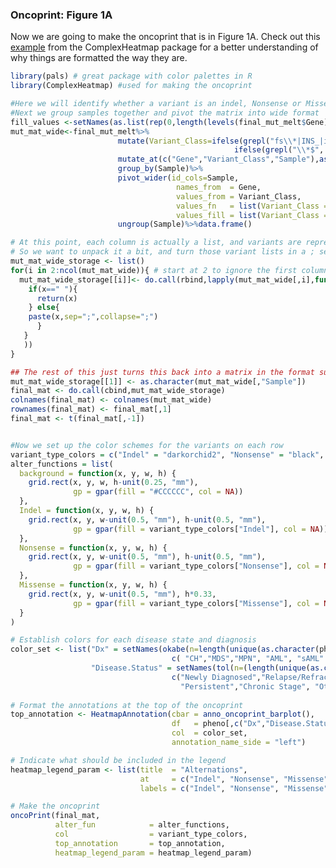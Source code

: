 ### Oncoprint: Figure 1A
Now we are going to make the oncoprint that is in Figure 1A.  Check out this [example](https://jokergoo.github.io/ComplexHeatmap-reference/book/oncoprint.html) from the ComplexHeatmap package for a better understanding of why things are formatted the way they are.
```r
library(pals) # great package with color palettes in R
library(ComplexHeatmap) #used for making the oncoprint

#Here we will identify whether a variant is an indel, Nonsense or Missense mutation
#Next we group samples together and pivot the matrix into wide format
fill_values <-setNames(as.list(rep(0,length(levels(final_mut_melt$Gene)))),levels(final_mut_melt$Gene))
mut_mat_wide<-final_mut_melt%>%
                        mutate(Variant_Class=ifelse(grepl("fs\\*|INS_|ins|ext|del",.$Mutation),"Indel",
                                                  ifelse(grepl("\\*$",.$Mutation),"Nonsense","Missense")))%>%
                        mutate_at(c("Gene","Variant_Class","Sample"),as.character())%>%
                        group_by(Sample)%>%
                        pivot_wider(id_cols=Sample, 
                                     names_from  = Gene, 
                                     values_from = Variant_Class,
                                     values_fn   = list(Variant_Class =list),
                                     values_fill = list(Variant_Class = " ")) %>%
                        ungroup(Sample)%>%data.frame()

# At this point, each column is actually a list, and variants are represnted as a list within a list. 
# So we want to unpack it a bit, and turn those variant lists in a ; separated vector
mut_mat_wide_storage <- list()
for(i in 2:ncol(mut_mat_wide)){ # start at 2 to ignore the first column of sample names
  mut_mat_wide_storage[[i]]<- do.call(rbind,lapply(mut_mat_wide[,i],function(x){
    if(x==" "){
      return(x)
    } else{
    paste(x,sep=";",collapse=";")
      }
   }
   ))
}

## The rest of this just turns this back into a matrix in the format suggested by ComplexHeatmap
mut_mat_wide_storage[[1]] <- as.character(mut_mat_wide[,"Sample"])
final_mat <- do.call(cbind,mut_mat_wide_storage)
colnames(final_mat) <- colnames(mut_mat_wide)
rownames(final_mat) <- final_mat[,1]
final_mat <- t(final_mat[,-1])


#Now we set up the color schemes for the variants on each row
variant_type_colors = c("Indel" = "darkorchid2", "Nonsense" = "black", "Missense" = "darkgreen")
alter_functions = list(
  background = function(x, y, w, h) {
    grid.rect(x, y, w, h-unit(0.25, "mm"), 
              gp = gpar(fill = "#CCCCCC", col = NA))
  },
  Indel = function(x, y, w, h) {
    grid.rect(x, y, w-unit(0.5, "mm"), h-unit(0.5, "mm"), 
              gp = gpar(fill = variant_type_colors["Indel"], col = NA))
  },
  Nonsense = function(x, y, w, h) {
    grid.rect(x, y, w-unit(0.5, "mm"), h-unit(0.5, "mm"), 
              gp = gpar(fill = variant_type_colors["Nonsense"], col = NA))
  },
  Missense = function(x, y, w, h) {
    grid.rect(x, y, w-unit(0.5, "mm"), h*0.33, 
              gp = gpar(fill = variant_type_colors["Missense"], col = NA))
  }
)

# Establish colors for each disease state and diagnosis
color_set <- list("Dx" = setNames(okabe(n=length(unique(as.character(pheno[,"Dx"])))),
                                    c( "CH","MDS","MPN", "AML", "sAML" ,"tAML","Other") ),
                  "Disease.Status" = setNames(tol(n=(length(unique(as.character(pheno[,"Disease.Status"]))))),
                                    c("Newly Diagnosed","Relapse/Refractory","Newly Transformed",
                                      "Persistent","Chronic Stage", "Other")))                       
                
# Format the annotations at the top of the oncoprint                                    
top_annotation <- HeatmapAnnotation(cbar = anno_oncoprint_barplot(),
                                    df   = pheno[,c("Dx","Disease.Status")],
                                    col  = color_set,
                                    annotation_name_side = "left")

# Indicate what should be included in the legend                  
heatmap_legend_param <- list(title  = "Alternations", 
                             at     = c("Indel", "Nonsense", "Missense"), 
                             labels = c("Indel", "Nonsense", "Missense"))

# Make the oncoprint
oncoPrint(final_mat,
          alter_fun            = alter_functions, 
          col                  = variant_type_colors, 
          top_annotation       = top_annotation,
          heatmap_legend_param = heatmap_legend_param)

```
